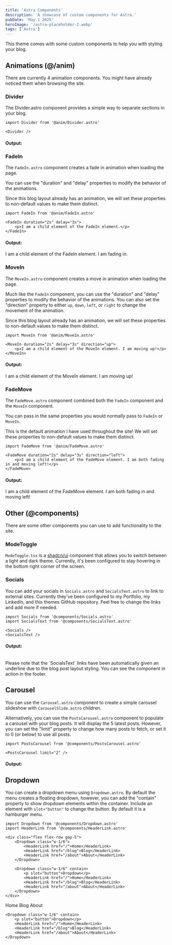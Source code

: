 ```yaml
---
title: 'Astra Components'
description: 'A showcase of custom components for Astra.'
pubDate: 'May 1 2025'
heroImage: '/astra-placeholder-2.webp'
tags: ['Astra']
---
```


This theme comes with some custom components to help you with styling your blog.

## Animations (@/anim)

There are currently 4 animation components. You might have already noticed them when browsing the site.

### Divider

The Divider.astro component provides a simple way to separate sections in your blog.

```tsx
import Divider from '@anim/Divider.astro'

<Divider />
```

#### Output:


<Divider />

### FadeIn

The `FadeIn.astro` component creates a fade in animation when loading the page.

You can use the "duration" and "delay" properties to modify the behavior of the animations.

Since this blog layout already has an animation, we will set these properties to non-default values to make them distinct.

```tsx
import FadeIn from '@anim/FadeIn.astro'

<FadeIn duration="2s" delay="3s">
	<p>I am a child element of the FadeIn element.</p>
</FadeIn>
```

#### Output:


<FadeIn duration="2s" delay="3s">
	<p>I am a child element of the FadeIn element. I am fading in.</p>
</FadeIn>

### MoveIn

The `MoveIn.astro` component creates a move in animation when loading the page.

Much like the `FadeIn` component, you can use the "duration" and "delay" properties to modify the behavior of the animations.
You can also set the "direction" property to either `up`, `down`, `left`, or `right` to change the movement of the animation.

Since this blog layout already has an animation, we will set these properties to non-default values to make them distinct.

```tsx
import MoveIn from '@anim/MoveIn.astro'

<MoveIn duration="2s" delay="3s" direction="up">
	<p>I am a child element of the MoveIn element. I am moving up!</p>
</MoveIn>
```

#### Output:


<MoveIn duration="2s" delay="3s" direction="up">
	<p>I am a child element of the MoveIn element. I am moving up!</p>
</MoveIn>

### FadeMove

The `FadeMove.astro` component combined both the `FadeIn` component and the `MoveIn` component.

You can pass in the same properties you would normally pass to `FadeIn` or `MoveIn`.

This is the default animation I have used throughout the site! We will set these properties to non-default values to make them distinct.

```tsx
import FadeMove from '@anim/FadeMove.astro'

<FadeMove duration="2s" delay="3s" direction="left">
	<p>I am a child element of the FadeMove element. I am both fading in and moving left!</p>
</FadeMove>
```

#### Output:


<FadeMove duration="2s" delay="3s" direction="left">
	<p>I am a child element of the FadeMove element. I am both fading in and moving left!</p>
</FadeMove>

## Other (@components)

There are some other components you can use to add functionality to the site.

### ModeToggle

`ModeToggle.tsx` is a [shadcn/ui](https://ui.shadcn.com/docs/dark-mode/astro) component that allows you to switch between a light and dark theme.
Currently, it's been configured to stay hovering in the bottom right corner of the screen.

### Socials

You can add your socials in `Socials.astro` and `SocialsText.astro` to link to external sites. Currently they've been configured to my Portfolio,
my LinkedIn, and this themes GitHub repository. Feel free to change the links and add more if needed.

```tsx
import Socials from '@components/Socials.astro'
import SocialsText from '@components/SocialsText.astro'

<Socials />
<SocialsText />
```

#### Output:


<Socials />
<SocialsText/>

<br />
Please note that the `SocialsText` links have been automatically given an underline due to the blog post layout styling. You can see the component
in action in the footer.

## Carousel

You can use the `Carousel.astro` component to create a simple carousel slideshow with `CarouselSlide.astro` children.

Alternatively, you can use the `PostsCarousel.astro` component to populate a carousel with your blog posts.
It will display the 5 latest posts. However, you can set the "limit" property to change how many posts to fetch, or set it to 0 (or below)
to use all posts.

```tsx
import PostsCarousel from '@components/PostsCarousel.astro'

<PostsCarousel limit="2" />
```

#### Output:


<PostsCarousel limit="2" />

## Dropdown

You can create a dropdown menu using `Dropdown.astro`. By default the menu creates a floating dropdown, however,
you can add the "contain" property to show dropdown elements within the container. Include an element with `slot="button"`
to change the button. By default it is a hamburger menu.

```tsx
import Dropdown from '@components/Dropdown.astro'
import HeaderLink from '@components/HeaderLink.astro'

<div class="flex flex-row gap-5">
	<Dropdown class="w-1/6">
		<HeaderLink href="/">Home</HeaderLink>
		<HeaderLink href="/blog">Blog</HeaderLink>
		<HeaderLink href="/about">About</HeaderLink>
	</Dropdown>

	<Dropdown class="w-1/6" contain>
		<p slot="button">Dropdown</p>
		<HeaderLink href="/">Home</HeaderLink>
		<HeaderLink href="/blog">Blog</HeaderLink>
		<HeaderLink href="/about">About</HeaderLink>
	</Dropdown>
</div>
```


<div class="flex flex-row gap-5">
	<Dropdown class="w-1/6">
		<HeaderLink href="/">Home</HeaderLink>
		<HeaderLink href="/blog">Blog</HeaderLink>
		<HeaderLink href="/about">About</HeaderLink>
	</Dropdown>

	<Dropdown class="w-1/6" contain>
		<p slot="button">Dropdown</p>
		<HeaderLink href="/">Home</HeaderLink>
		<HeaderLink href="/blog">Blog</HeaderLink>
		<HeaderLink href="/about">About</HeaderLink>
	</Dropdown>
</div>
